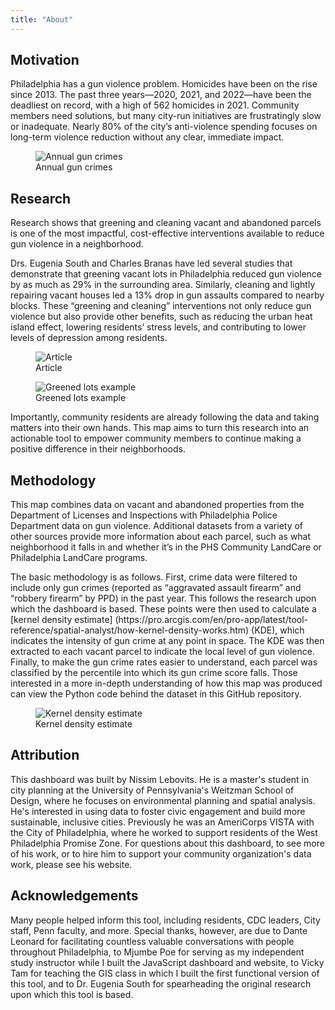 ---
title: "About"
---


## Motivation

Philadelphia has a gun violence problem. Homicides have been on the rise since 2013. The past three years—2020, 2021, and 2022—have been the deadliest on record, with a high of 562 homicides in 2021. Community members need solutions, but many city-run initiatives are frustratingly slow or inadequate. Nearly 80% of the city’s anti-violence spending focuses on long-term violence reduction without any clear, immediate impact.

![Annual gun crimes](graphics/annual_guncrimes_plot.png)

## Research

Research shows that greening and cleaning vacant and abandoned parcels is one of the most impactful, cost-effective interventions available to reduce gun violence in a neighborhood.

Drs. Eugenia South and Charles Branas have led several studies that demonstrate that greening vacant lots in Philadelphia reduced gun violence by as much as 29% in the surrounding area. Similarly, cleaning and lightly repairing vacant houses led a 13% drop in gun assaults compared to nearby blocks. These “greening and cleaning” interventions not only reduce gun violence but also provide other benefits, such as reducing the urban heat island effect, lowering residents’ stress levels, and contributing to lower levels of depression among residents.

![Article](graphics/main_article_summary.png)

![Greened lots example](graphics/transformed_lots.png)

Importantly, community residents are already following the data and taking matters into their own hands. This map aims to turn this research into an actionable tool to empower community members to continue making a positive difference in their neighborhoods.


## Methodology

This map combines data on vacant and abandoned properties from the Department of Licenses and Inspections with Philadelphia Police Department data on gun violence. Additional datasets from a variety of other sources provide more information about each parcel, such as what neighborhood it falls in and whether it’s in the PHS Community LandCare or Philadelphia LandCare programs.

The basic methodology is as follows. First, crime data were filtered to include only gun crimes (reported as “aggravated assault firearm” and “robbery firearm” by PPD) in the past year. This follows the research upon which the dashboard is based. These points were then used to calculate a [kernel density estimate] (https://pro.arcgis.com/en/pro-app/latest/tool-reference/spatial-analyst/how-kernel-density-works.htm) (KDE), which indicates the intensity of gun crime at any point in space. The KDE was then extracted to each vacant parcel to indicate the local level of gun violence. Finally, to make the gun crime rates easier to understand, each parcel was classified by the percentile into which its gun crime score falls. Those interested in a more in-depth understanding of how this map was produced can view the Python code behind the dataset in this GitHub repository.

![Kernel density estimate](graphics/kde_map.png)


## Attribution

This dashboard was built by Nissim Lebovits. He is a master\'s student in city planning at the University of Pennsylvania\'s Weitzman School of Design, where he focuses on environmental planning and spatial analysis. He\'s interested in using data to foster civic engagement and build more sustainable, inclusive cities. Previously he was an AmeriCorps VISTA with the City of Philadelphia, where he worked to support residents of the West Philadelphia Promise Zone. For questions about this dashboard, to see more of his work, or to hire him to support your community organization\'s data work, please see his website.

## Acknowledgements

Many people helped inform this tool, including residents, CDC leaders, City staff, Penn faculty, and more. Special thanks, however, are due to Dante Leonard for facilitating countless valuable conversations with people throughout Philadelphia, to Mjumbe Poe for serving as my independent study instructor while I built the JavaScript dashboard and website, to Vicky Tam for teaching the GIS class in which I built the first functional version of this tool, and to Dr. Eugenia South for spearheading the original research upon which this tool is based.